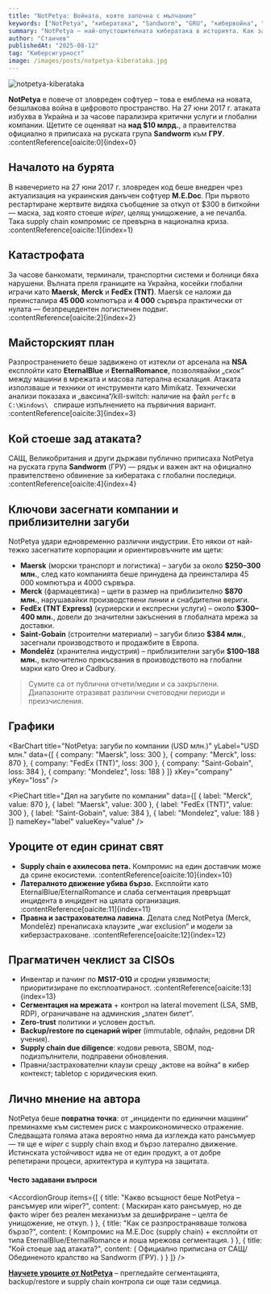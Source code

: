 ```yaml
---
title: "NotPetya: Войната, която започна с мълчание"
keywords: ["NotPetya", "кибератака", "Sandworm", "GRU", "кибервойна", "рансъмуер", "supply chain атака", "M.E.Doc", "EternalBlue", "EternalRomance"]
summary: "NotPetya – най-опустошителната кибератака в историята. Как започна, кои компании засегна и какви уроци остави за киберсигурността."
author: "Станчев"
publishedAt: "2025-08-12"
tag: "Киберсигурност"
image: /images/posts/notpetya-kiberataka.jpg
---
```

![notpetya-kiberataka](/images/posts/notpetya-kiberataka.jpg)

<strong>NotPetya</strong> е повече от зловреден софтуер – това е емблема на новата, безшлакова война в цифровото пространство. На 27 юни 2017 г. атаката избухва в Украйна и за часове парализира критични услуги и глобални компании. Щетите се оценяват на <strong>над $10 млрд.</strong>, а правителства официално я приписаха на руската група <strong>Sandworm</strong> към <strong>ГРУ</strong>. :contentReference[oaicite:0]{index=0}

<Feedback
  title="Важно"
  description="NotPetya показа, че supply chain компромис в един на пръв поглед „невинен“ софтуер може да спре цели индустрии. Киберсигурността е стратегическа — и обща — отговорност."
/>

<h2 id="nachalo">Началото на бурята</h2>

В навечерието на 27 юни 2017 г. зловреден код беше внедрен чрез актуализация на украинския данъчен софтуер <strong>M.E.Doc</strong>. При първото рестартиране жертвите видяха съобщение за откуп от $300 в биткойни — маска, зад която стоеше <em>wiper</em>, целящ унищожение, а не печалба. Така supply chain компромис се превърна в национална криза. :contentReference[oaicite:1]{index=1}

<h2 id="katastrofa">Катастрофата</h2>

За часове банкомати, терминали, транспортни системи и болници бяха нарушени. Вълната преля границите на Украйна, косейки глобални играчи като <strong>Maersk</strong>, <strong>Merck</strong> и <strong>FedEx (TNT)</strong>. Maersk се наложи да преинсталира <strong>45 000</strong> компютъра и <strong>4 000</strong> сървъра практически от нулата — безпрецедентен логистичен подвиг. :contentReference[oaicite:2]{index=2}

<h2 id="plan">Майсторският план</h2>

Разпространението беше задвижено от изтекли от арсенала на <strong>NSA</strong> експлойти като <strong>EternalBlue</strong> и <strong>EternalRomance</strong>, позволявайки „скок“ между машини в мрежата и масова латерална ескалация. Атаката използваше и техники от инструменти като Mimikatz. Технически анализи показаха и „ваксина“/kill-switch: наличие на файл <code>perfc</code> в <code> C:\Windows\ </code> спираше изпълнението на първичния вариант. :contentReference[oaicite:3]{index=3}

<h2 id="ataciya">Кой стоеше зад атаката?</h2>

САЩ, Великобритания и други държави публично приписаха NotPetya на руската група <strong>Sandworm</strong> (ГРУ) — рядък и важен акт на официално правителствено обвинение за кибератака с глобални последици. :contentReference[oaicite:4]{index=4}

<h2 id="impact-table">Ключови засегнати компании и приблизителни загуби</h2>

NotPetya удари едновременно различни индустрии. Ето някои от най-тежко засегнатите корпорации и ориентировъчните им щети:

- <strong>Maersk</strong> (морски транспорт и логистика) – загуби за около <strong>$250–300 млн.</strong>, след като компанията беше принудена да преинсталира 45 000 компютъра и 4000 сървъра.  
- <strong>Merck</strong> (фармацевтика) – щети в размер на приблизително <strong>$870 млн.</strong>, нарушавайки производствени линии и снабдителни вериги.  
- <strong>FedEx (TNT Express)</strong> (куриерски и експресни услуги) – около <strong>$300–400 млн.</strong>, довели до значителни закъснения в глобалната мрежа за доставки.  
- <strong>Saint-Gobain</strong> (строителни материали) – загуби близо <strong>$384 млн.</strong>, засегнали производството и продажбите в Европа.  
- <strong>Mondelēz</strong> (хранителна индустрия) – приблизителни загуби <strong>$100–188 млн.</strong>, включително прекъсвания в производството на глобални марки като Oreo и Cadbury.
 
 > Сумите са от публични отчети/медии и са закръглени. Диапазоните отразяват различни счетоводни периоди и преизчисления.
<h2 id="charts">Графики</h2>

<BarChart
  title="NotPetya: загуби по компании (USD млн.)"
  yLabel="USD млн."
  data={[
    { company: "Maersk", loss: 300 },
    { company: "Merck", loss: 870 },
    { company: "FedEx (TNT)", loss: 300 },
    { company: "Saint-Gobain", loss: 384 },
    { company: "Mondelez", loss: 188 }
  ]}
  xKey="company"
  yKey="loss"
/>

<PieChart
  title="Дял на загубите по компании"
  data={[
    { label: "Merck", value: 870 },
    { label: "Maersk", value: 300 },
    { label: "FedEx (TNT)", value: 300 },
    { label: "Saint-Gobain", value: 384 },
    { label: "Mondelez", value: 188 }
  ]}
  nameKey="label"
  valueKey="value"
/>

<Feedback
  title="Бележка"
  description="Компонентите BarChart и PieChart са част от OnceUI Data-Viz (Recharts под капака). Ако вече имаш OnceUI конфигуриран в проекта, MDX компонентите ще се рендерират директно."
/>

<h2 id="uroci">Уроците от един сринат свят</h2>

- <strong>Supply chain е ахилесова пета.</strong> Компромис на един доставчик може да срине екосистеми. :contentReference[oaicite:10]{index=10}  
- <strong>Латералното движение убива бързо.</strong> Експлойти като EternalBlue/EternalRomance и слаба сегментация превръщат инцидента в инцидент на цялата организация. :contentReference[oaicite:11]{index=11}  
- <strong>Правна и застрахователна лавина.</strong> Делата след NotPetya (Merck, Mondelēz) пренаписаха клаузите „war exclusion“ и модели за киберзастраховане. :contentReference[oaicite:12]{index=12}  

<h2 id="pragmatic">Прагматичен чеклист за CISOs</h2>

- Инвентар и пачинг по <strong>MS17-010</strong> и сродни уязвимости; приоритизиране по експлоатираност. :contentReference[oaicite:13]{index=13}  
- <strong>Сегментация на мрежата</strong> + контрол на lateral movement (LSA, SMB, RDP), ограничаване на админския „златен билет“.  
- <strong>Zero-trust</strong> политики и условен достъп.  
- <strong>Backup/restore по сценарий wiper</strong> (immutable, офлайн, редовни DR учения).  
- <strong>Supply chain due diligence</strong>: кодови ревюта, SBOM, под-подизпълнители, подправени обновления.  
- Правни/застрахователни клаузи срещу „актове на война“ в кибер контекст; tabletop с юридическия екип.

<h2 id="lichno-mnenie">Лично мнение на автора</h2>

NotPetya беше <strong>повратна точка</strong>: от „инциденти по единични машини“ преминахме към системен риск с макроикономическо отражение. Следващата голяма атака вероятно няма да изглежда като рансъмуер — тя ще е <em>wiper</em> с supply chain вход и бързо латерално движение. Истинската устойчивост идва не от един продукт, а от добре репетирани процеси, архитектура и култура на защитата.

<h4 id="faq">Често задавани въпроси</h4>

<AccordionGroup
  items={[
    {
      title: "Какво всъщност беше NotPetya – рансъмуер или wiper?",
      content: (
        <Text onBackground="neutral-weak">
          Маскиран като рансъмуер, но де факто wiper без реален механизъм за дешифриране – целта бе унищожение, не откуп.
        </Text>
      )
    },
    {
      title: "Как се разпространяваше толкова бързо?",
      content: (
        <Text onBackground="neutral-weak">
          Компромис на M.E.Doc (supply chain) + експлойти от типа EternalBlue/EternalRomance и лоша мрежова сегментация.
        </Text>
      )
    },
    {
      title: "Кой стоеше зад атаката?",
      content: (
        <Text onBackground="neutral-weak">
          Официално приписана от САЩ/Обединеното кралство на Sandworm (ГРУ).
        </Text>
      )
    }
  ]}
/>

<p>
<strong><a href="https://stanchev.bg/" target="_blank" rel="noopener">Научете уроците от NotPetya</a></strong> – прегледайте сегментацията, backup/restore и supply chain контрола си още тази седмица.
</p>
